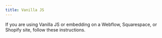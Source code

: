 ```yaml
---
title: Vanilla JS
---
```


If you are using Vanilla JS or embedding on a Webflow, Squarespace, or Shopify site, follow these instructions.


<MDXDocument />
